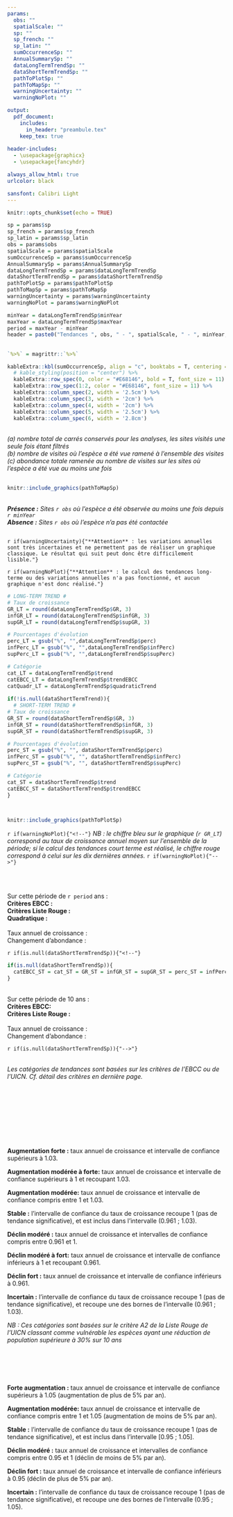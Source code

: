 ```yaml
---
params:
  obs: ""
  spatialScale: ""
  sp: ""
  sp_french: ""
  sp_latin: ""
  sumOccurrenceSp: ""
  AnnualSummarySp: ""
  dataLongTermTrendSp: ""
  dataShortTermTrendSp: ""
  pathToPlotSp: ""
  pathToMapSp: ""
  warningUncertainty: ""
  warningNoPlot: ""

output: 
  pdf_document:
    includes:
      in_header: "preambule.tex"
    keep_tex: true
    
header-includes:
  - \usepackage{graphicx}
  - \usepackage{fancyhdr}

always_allow_html: true
urlcolor: black

sansfont: Calibri Light
---
```


```r
knitr::opts_chunk$set(echo = TRUE)
```

```r
sp = params$sp 
sp_french = params$sp_french 
sp_latin = params$sp_latin 
obs = params$obs
spatialScale = params$spatialScale
sumOccurrenceSp = params$sumOccurrenceSp
AnnualSummarySp = params$AnnualSummarySp
dataLongTermTrendSp = params$dataLongTermTrendSp
dataShortTermTrendSp = params$dataShortTermTrendSp
pathToPlotSp = params$pathToPlotSp
pathToMapSp = params$pathToMapSp
warningUncertainty = params$warningUncertainty
warningNoPlot = params$warningNoPlot

```

```r
minYear = dataLongTermTrendSp$minYear
maxYear = dataLongTermTrendSp$maxYear
period = maxYear - minYear
header = paste0("Tendances ", obs, " - ", spatialScale, " - ", minYear, "/", maxYear)

```

```{=tex}
\pagestyle{fancy}
\renewcommand{\headrulewidth}{0pt}
\fancyhead[L]{\large\textcolor{gray}{{\itshape `r header`}}}
\fancyhead[R]{}
\fancyhead[C]{}
```
::: {.OrangeLargeBox data-latex=""}
# \textcolor{myorange}{`r sp_french`} \textcolor{myorange}{-} \textcolor{myorange}{`r sp_latin`}
:::

## \textcolor{myorange}{Données : quelques chiffres clés}

```r
`%>%` = magrittr::`%>%`

kableExtra::kbl(sumOccurrenceSp, align = "c", booktabs = T, centering = T) %>%
  # kable_styling(position = "center") %>%
  kableExtra::row_spec(0, color = "#E68146", bold = T, font_size = 11) %>%
  kableExtra::row_spec(1:2, color = "#E68146", font_size = 11) %>%
  kableExtra::column_spec(2, width = '2.5cm') %>%
  kableExtra::column_spec(3, width = '2cm') %>%
  kableExtra::column_spec(4, width = '2cm') %>%
  kableExtra::column_spec(5, width = '2.5cm') %>%
  kableExtra::column_spec(6, width = '2.8cm')

```

\
*(a) nombre total de carrés conservés pour les analyses, les sites visités une seule fois étant filtrés*\
*(b) nombre de visites où l'espèce a été vue ramené à l'ensemble des visites*\
*(c) abondance totale ramenée au nombre de visites sur les sites où l'espèce a été vue au moins une fois*

## \textcolor{myorange}{Répartition spatiale depuis `r minYear`}

```r
knitr::include_graphics(pathToMapSp)


```
\
***Présence :** Sites `r obs` où l'espèce a été observée au moins une fois depuis `r minYear`*\
***Absence :** Sites `r obs` où l'espèce n'a pas été contactée*

\newpage

## \textcolor{myorange}{Tendance temporelle depuis `r minYear`}

`r if(warningUncertainty){"**Attention** : les variations annuelles sont très incertaines et ne permettent pas de réaliser un graphique classique. Le résultat qui suit peut donc être difficilement lisible."}`

`r if(warningNoPlot){"**Attention** : le calcul des tendances long-terme ou des variations annuelles n'a pas fonctionné, et aucun graphique n'est donc réalisé."}`

```r
# LONG-TERM TREND #
# Taux de croissance
GR_LT = round(dataLongTermTrendSp$GR, 3)
infGR_LT = round(dataLongTermTrendSp$infGR, 3)
supGR_LT = round(dataLongTermTrendSp$supGR, 3)

# Pourcentages d'évolution
perc_LT = gsub("%", "",dataLongTermTrendSp$perc)
infPerc_LT = gsub("%", "",dataLongTermTrendSp$infPerc)
supPerc_LT = gsub("%", "",dataLongTermTrendSp$supPerc)

# Catégorie
cat_LT = dataLongTermTrendSp$trend
catEBCC_LT = dataLongTermTrendSp$trendEBCC
catQuadr_LT = dataLongTermTrendSp$quadraticTrend
  
if(!is.null(dataShortTermTrend)){
  # SHORT-TERM TREND #
# Taux de croissance
GR_ST = round(dataShortTermTrendSp$GR, 3)
infGR_ST = round(dataShortTermTrendSp$infGR, 3)
supGR_ST = round(dataShortTermTrendSp$supGR, 3)

# Pourcentages d'évolution
perc_ST = gsub("%", "", dataShortTermTrendSp$perc)
infPerc_ST = gsub("%", "", dataShortTermTrendSp$infPerc)
supPerc_ST = gsub("%", "", dataShortTermTrendSp$supPerc)

# Catégorie
cat_ST = dataShortTermTrendSp$trend
catEBCC_ST = dataShortTermTrendSp$trendEBCC
}

  
```

```r
knitr::include_graphics(pathToPlotSp)
```

`r if(warningNoPlot){"<!--"}` *NB : le chiffre bleu sur le graphique (`r GR_LT`) correspond au taux de croissance annuel moyen sur l'ensemble de la période; si le calcul des tendances court terme est réalisé, le chiffre rouge correspond à celui sur les dix dernières années.* `r if(warningNoPlot){"-->"}`

\

::: {.cols data-latex=""}
::: {.col data-latex="{0.499\\textwidth}"}
::: {.OrangeMediumBox data-latex=""}
\large \textcolor{myorange}{Long terme (`r minYear` - `r maxYear`)}\
\normalsize Sur cette période de `r period` ans :\
**Critères EBCC :** \textcolor{myorange}{`r catEBCC_LT`}\
**Critères Liste Rouge :** \textcolor{myorange}{`r cat_LT`}\
**Quadratique :** \textcolor{myorange}{`r catQuadr_LT`}\
\
Taux annuel de croissance : \textcolor{myorange}{`r GR_LT` [`r infGR_LT` ; `r supGR_LT`]}\
Changement d'abondance : \textcolor{myorange}{`r perc_LT`\% [`r infPerc_LT`\% ; `r supPerc_LT`\%]}
:::
:::

::: {.col data-latex="{0.002\\textwidth}"}
\textcolor{white}{a}
:::

`r if(is.null(dataShortTermTrendSp)){"<!--"}`

```r
if(is.null(dataShortTermTrendSp)){
  catEBCC_ST = cat_ST = GR_ST = infGR_ST = supGR_ST = perc_ST = infPerc_ST = supPerc_ST = NULL
} 
```
::: {.col data-latex="{0.499\\textwidth}"}
::: {.OrangeMediumBox data-latex=""}
\large \textcolor{myorange}{Court terme (`r maxYear - 10` - `r maxYear`)}\
\normalsize Sur cette période de 10 ans :\
**Critères EBCC:** \textcolor{myorange}{`r catEBCC_ST`}\
**Critères Liste Rouge :** \textcolor{myorange}{`r cat_ST`}\
\
Taux annuel de croissance : \textcolor{myorange}{`r GR_ST` [`r infGR_ST` ; `r supGR_ST`]}\
Changement d'abondance : \textcolor{myorange}{`r perc_ST`\% [`r infPerc_ST`\% ; `r supPerc_ST`\%]}
:::
:::

`r if(is.null(dataShortTermTrendSp)){"-->"}`
:::
\
*Les catégories de tendances sont basées sur les critères de l'EBCC ou de l'UICN. Cf. détail des critères en dernière page.*
\
\
\
\begin{minipage}{\textwidth}
Table des occurrences annuelles (nombre de sites où l'espèce a été observée) et des abondances annuelles (nombre d'individus contactés dans l'ensemble des sites). Le nombre total de carrés correspond aux carrés conservés pour les analyses, les sites visités une seule fois étant filtrés.
```r
`%>%` = magrittr::`%>%`

kableExtra::kbl(AnnualSummarySp, align = "c", booktabs = T, centering = T, longtable = TRUE) %>%
  kableExtra::row_spec(0, color = "#E68146", bold = T, font_size = 11) %>%
  kableExtra::row_spec(1:nrow(AnnualSummarySp), color = "#E68146", font_size = 11) %>%
  kableExtra::column_spec(2, width = '2.5cm') %>%
  kableExtra::column_spec(3, width = '2.5cm') %>%
    kableExtra::column_spec(4, width = '2.5cm')


```
\end{minipage}

\newpage

## \textcolor{myorange}{Détail des critères de classification}\

:::: {.OrangeGroupBox data-latex=""}
\large \textcolor{myorange}{Classification "Liste Rouge" }\
\normalsize
\

**Augmentation forte :** taux annuel de croissance et intervalle de confiance supérieurs à 1.03.\

**Augmentation modérée à forte:** taux annuel de croissance et intervalle de confiance supérieurs à 1 et recoupant 1.03. \

**Augmentation modérée:**  taux annuel de croissance et intervalle de confiance compris entre 1 et 1.03.\

**Stable :**  l'intervalle de confiance du taux de croissance recoupe 1 (pas de tendance significative), et est inclus dans l'intervalle (0.961 ; 1.03). \

**Déclin modéré :**  taux annuel de croissance et intervalles de confiance compris entre 0.961 et 1. \

**Déclin modéré à fort:**  taux annuel de croissance et intervalle de confiance inférieurs à 1 et recoupant 0.961. \

**Déclin fort :**  taux annuel de croissance et intervalle de confiance inférieurs à 0.961.\

**Incertain :**   l'intervalle de confiance du taux de croissance recoupe 1 (pas de tendance significative), et recoupe une des bornes de l'intervalle (0.961 ; 1.03). \

*NB : Ces catégories sont basées sur le critère A2 de la Liste Rouge de l'UICN classant comme vulnérable les espèces ayant une réduction de population supérieure à 30% sur 10 ans*

::::
\

:::: {.OrangeGroupBox data-latex=""}
\large \textcolor{myorange}{Classification "EBCC"}\
\normalsize
\

**Forte augmentation :** taux annuel de croissance et intervalle de confiance supérieurs à 1.05 (augmentation de plus de 5% par an).\

**Augmentation modérée:**  taux annuel de croissance et intervalle de confiance compris entre 1 et 1.05 (augmentation de moins de 5% par an).\

**Stable :**  l'intervalle de confiance du taux de croissance recoupe 1 (pas de tendance significative), et est inclus dans l'intervalle [0.95 ; 1.05]. \

**Déclin modéré :**  taux annuel de croissance et intervalles de confiance compris entre 0.95 et 1 (déclin de moins de 5% par an). \

**Déclin fort :**  taux annuel de croissance et intervalle de confiance inférieurs à 0.95 (déclin de plus de 5% par an).\

**Incertain :**   l'intervalle de confiance du taux de croissance recoupe 1 (pas de tendance significative), et recoupe une des bornes de l'intervalle (0.95 ; 1.05). \

::::
